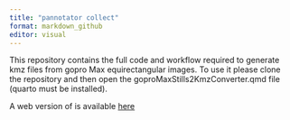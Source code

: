 ```yaml
---
title: "pannotator collect"
format: markdown_github
editor: visual
---
```


This repository contains the full code and workflow required to generate kmz files from gopro Max equirectangular images. To use it please clone the repository and then open the goproMaxStills2KmzConverter.qmd file (quarto must be installed).

A web version of is available [here](https://nunzioknerr.github.io/pannotator_collect/)
